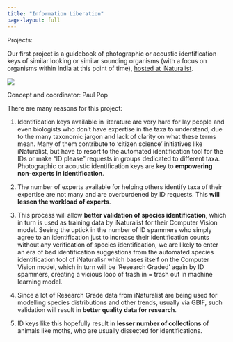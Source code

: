```yaml
---
title: "Information Liberation"
page-layout: full
---
```


Projects:

Our first project is a guidebook of photographic or acoustic identification keys of similar looking or similar sounding organisms (with a focus on organisms within India at this point of time), [hosted at iNaturalist](https://www.inaturalist.org/guides/20707){target=_blank}.

![](media/handmaiden-moths-id-keys-2.png)

Concept and coordinator: Paul Pop

There are many reasons for this project:

1)  Identification keys available in literature are very hard for lay people and even biologists who don't have expertise in the taxa to understand, due to the many taxonomic jargon and lack of clarity on what these terms mean. Many of them contribute to 'citizen science' initiatives like iNaturalist, but have to resort to the automated identification tool for the IDs or make "ID please" requests in groups dedicated to different taxa. Photographic or acoustic identification keys are key to **empowering non-experts in identification**.

2)  The number of experts available for helping others identify taxa of their expertise are not many and are overburdened by ID requests. This **will lessen the workload of experts**.

3)  This process will allow **better validation of species identification**, which in turn is used as training data by iNaturalist for their Computer Vision model. Seeing the uptick in the number of ID spammers who simply agree to an identification just to increase their identification counts without any verification of species identification, we are likely to enter an era of bad identification suggestions from the automated species identification tool of iNaturalisr which bases itself on the Computer Vision model, which in turn will be 'Research Graded' again by ID spammers, creating a vicious loop of trash in = trash out in machine learning model.

4)  Since a lot of Research Grade data from iNaturalist are being used for modelling species distributions and other trends, usually via GBIF, such validation will result in **better quality data for research**.

5)  ID keys like this hopefully result in **lesser number of collections** of animals like moths, who are usually dissected for identifications.
